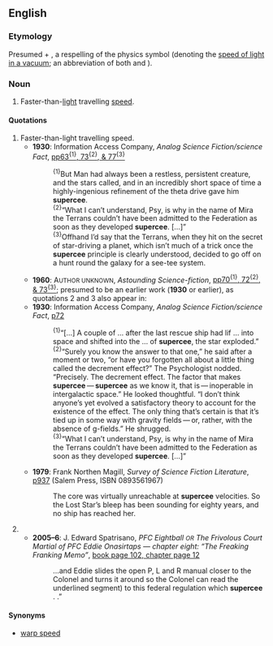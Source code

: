 ==English==

===Etymology===
Presumed {{term|super-|lang=en}} + {{term|cee|lang=en}}, a respelling of the physics symbol {{term|c}} (denoting the [[w:Speed of light|speed of light in a vacuum]]; an abbreviation of both {{E.}} {{term|constant|lang=en}} and {{L.}} {{term|celeritas||[[swiftness]]|lang=la}}).

===Noun===
{{en-noun|-}}

# {{context|rare|sci-fi}} Faster-than-[[light]] travelling [[speed]].

====Quotations====
# Faster-than-light travelling speed.
#* '''1930''': Information Access Company, ''Analog Science Fiction/science Fact'', [http://www.google.co.uk/books?id=W5AQAAAAIAAJ&q=supercee&dq=supercee&pgis=1 pp63<sup>{1}</sup>, 73<sup>{2}</sup>, & 77<sup>{3}</sup>]
#*: <sup>{1}</sup>But Man had always been a restless, persistent creature, and the stars called, and in an incredibly short space of time a highly-ingenious refinement of the theta drive gave him '''supercee'''.
#*: <sup>{2}</sup>“What I can’t understand, Psy, is why in the name of Mira the Terrans couldn’t have been admitted to the Federation as soon as they developed '''supercee'''. […]”
#*: <sup>{3}</sup>Offhand I’d say that the Terrans, when they hit on the secret of star-driving a planet, which isn’t much of a trick once the '''supercee''' principle is clearly understood, decided to go off on a hunt round the galaxy for a see-tee system.
#* '''1960''': A<small>UTHOR UNKNOWN</small>, ''Astounding Science-fiction'', [http://www.google.co.uk/books?id=dUwEAAAAYAAJ&q=supercee&dq=supercee&pgis=1 pp70<sup>{1}</sup>, 72<sup>{2}</sup>, & 73<sup>{3}</sup>]; presumed to be an earlier work ('''1930''' or earlier), as quotations 2 and 3 also appear in:
#* '''1930''': Information Access Company, ''Analog Science Fiction/science Fact'', [http://www.google.co.uk/books?id=W5AQAAAAIAAJ&q=%22all+about+a+little+thing+called%22&dq=%22all+about+a+little+thing+called%22&pgis=1 p72]
#*: <sup>{1}</sup>“[…] A couple of<!-- Outside the scanning zone; presumed to be a short measurement of time --> … after the last rescue ship had lif<!-- Outside scanning zone; presumed “lifted off” --> … into space and shifted into the<!-- Outside scanning zone; presumed “safety” --> … of '''supercee''', the star exploded.”
#*: <sup>{2}</sup>“Surely you know the answer to that one,” he said after a moment or two, “or have you forgotten all about a little thing called the decrement effect?” The Psychologist nodded. “Precisely. The decrement effect. The factor that makes '''supercee''' — '''supercee''' as we know it, that is — inoperable in intergalactic space.” He looked thoughtful. “I don’t think anyone’s yet evolved a satisfactory theory to account for the existence of the effect. The only thing that’s certain is that it’s tied up in some way with gravity fields — or, rather, with the absence of g-fields.” He shrugged.
#*: <sup>{3}</sup>“What I can’t understand, Psy, is why in the name of Mira the Terrans couldn’t have been admitted to the Federation as soon as they developed '''supercee'''. […]”
#* '''1979''': Frank Northen Magill, ''Survey of Science Fiction Literature'', [http://www.google.co.uk/books?id=3hoYAAAAIAAJ&q=supercee&dq=supercee&pgis=1 p937] (Salem Press, ISBN 0893561967)
#*: The core was virtually unreachable at '''supercee''' velocities. So the Lost Star’s bleep has been sounding for eighty years, and no ship has reached her.
# {{i|An unknown, unrelated sense.}}
#* '''2005–6''': J. Edward Spatrisano, <i>PFC Eightball <small>OR</small> The Frivolous Court Martial of PFC Eddie Onasirtaps — chapter eight: “The Freaking Franking Memo”</i>, [http://www.google.co.uk/books?id=flhqW6x9RckC&pg=PA102&dq=supercee&sig=tzAaUgmVvv84kfwpu4iNZNfGTF8 book page 102, chapter page 12]
#*: …and Eddie slides the open P, L and R manual closer to the Colonel and turns it around so the Colonel can read the underlined segment) to this federal regulation which '''supercee''' . .”

====Synonyms====
* [[warp speed]]